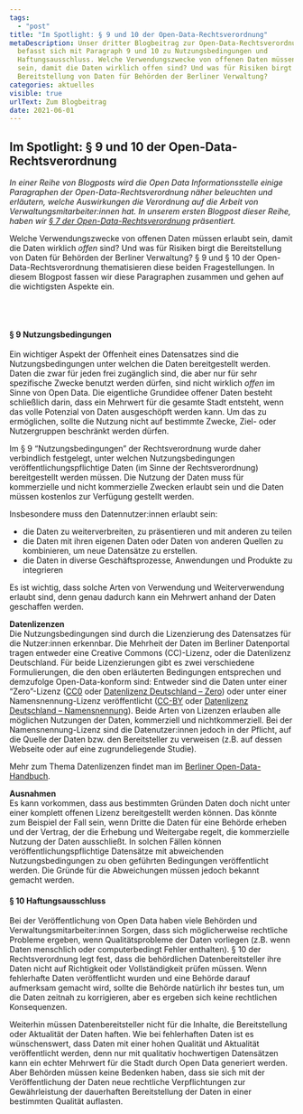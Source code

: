 ```yaml
---
tags:
  - "post"
title: "Im Spotlight: § 9 und 10 der Open-Data-Rechtsverordnung"
metaDescription: Unser dritter Blogbeitrag zur Open-Data-Rechtsverordnung
  befasst sich mit Paragraph 9 und 10 zu Nutzungsbedingungen und
  Haftungsausschluss. Welche Verwendungszwecke von offenen Daten müssen erlaubt
  sein, damit die Daten wirklich offen sind? Und was für Risiken birgt die
  Bereitstellung von Daten für Behörden der Berliner Verwaltung?
categories: aktuelles
visible: true
urlText: Zum Blogbeitrag
date: 2021-06-01
---
```


## Im Spotlight: § 9 und 10 der Open-Data-Rechtsverordnung

_In einer Reihe von Blogposts wird die Open Data Informationsstelle einige Paragraphen der Open-Data-Rechtsverordnung näher beleuchten und erläutern, welche Auswirkungen die Verordnung auf die Arbeit von Verwaltungsmitarbeiter:innen hat. In unserem ersten Blogpost dieser Reihe, haben wir [§ 7 der Open-Data-Rechtsverordnung](https://odis-berlin.de/aktuelles/2020/10/05/rechtsverordnung_paragraph7.html) präsentiert._

Welche Verwendungszwecke von offenen Daten müssen erlaubt sein, damit die Daten wirklich _offen_ sind? Und was für Risiken birgt die Bereitstellung von Daten für Behörden der Berliner Verwaltung? § 9 und § 10 der Open-Data-Rechtsverordnung thematisieren diese beiden Fragestellungen. In diesem Blogpost fassen wir diese Paragraphen zusammen und gehen auf die wichtigsten Aspekte ein.

<br />
<br />

#### § 9 Nutzungsbedingungen

Ein wichtiger Aspekt der Offenheit eines Datensatzes sind die Nutzungsbedingungen unter welchen die Daten bereitgestellt werden. Daten die zwar für jeden frei zugänglich sind, die aber nur für sehr spezifische Zwecke benutzt werden dürfen, sind nicht wirklich _offen_ im Sinne von Open Data. Die eigentliche Grundidee offener Daten besteht schließlich darin, dass ein Mehrwert für die gesamte Stadt entsteht, wenn das volle Potenzial von Daten ausgeschöpft werden kann. Um das zu ermöglichen, sollte die Nutzung nicht auf bestimmte Zwecke, Ziel- oder Nutzergruppen beschränkt werden dürfen.

Im § 9 “Nutzungsbedingungen” der Rechtsverordnung wurde daher verbindlich festgelegt, unter welchen Nutzungsbedingungen veröffentlichungspflichtige Daten (im Sinne der Rechtsverordnung) bereitgestellt werden müssen. Die Nutzung der Daten muss für kommerzielle und nicht kommerzielle Zwecken erlaubt sein und die Daten müssen kostenlos zur Verfügung gestellt werden.

Insbesondere muss den Datennutzer:innen erlaubt sein:

- die Daten zu weiterverbreiten, zu präsentieren und mit anderen zu teilen
- die Daten mit ihren eigenen Daten oder Daten von anderen Quellen zu kombinieren, um neue Datensätze zu erstellen.
- die Daten in diverse Geschäftsprozesse, Anwendungen und Produkte zu integrieren

Es ist wichtig, dass solche Arten von Verwendung und Weiterverwendung erlaubt sind, denn genau dadurch kann ein Mehrwert anhand der Daten geschaffen werden.

**Datenlizenzen**<br />
Die Nutzungsbedingungen sind durch die Lizenzierung des Datensatzes für die Nutzer:innen erkennbar. Die Mehrheit der Daten im Berliner Datenportal tragen entweder eine Creative Commons (CC)-Lizenz, oder die Datenlizenz Deutschland. Für beide Lizenzierungen gibt es zwei verschiedene Formulierungen, die den oben erläuterten Bedingungen entsprechen und demzufolge Open-Data-konform sind: Entweder sind die Daten unter einer “Zero”-Lizenz ([CC0](https://creativecommons.org/publicdomain/zero/1.0/deed.de) oder [Datenlizenz Deutschland – Zero](https://www.govdata.de/dl-de/zero-2-0)) oder unter einer Namensnennung-Lizenz veröffentlicht ([CC-BY](https://creativecommons.org/licenses/by/2.0/deed.de) oder [Datenlizenz Deutschland – Namensnennung](https://www.govdata.de/dl-de/by-2-0)). Beide Arten von Lizenzen erlauben alle möglichen Nutzungen der Daten, kommerziell und nichtkommerziell. Bei der Namensnennung-Lizenz sind die Datenutzer:innen jedoch in der Pflicht, auf die Quelle der Daten bzw. den Bereitsteller zu verweisen (z.B. auf dessen Webseite oder auf eine zugrundeliegende Studie).

Mehr zum Thema Datenlizenzen findet man im [Berliner Open-Data-Handbuch](https://berlinonline.github.io/open-data-handbuch/#lizenz-festlegen).

**Ausnahmen**<br />
Es kann vorkommen, dass aus bestimmten Gründen Daten doch nicht unter einer komplett offenen Lizenz bereitgestellt werden können. Das könnte zum Beispiel der Fall sein, wenn Dritte die Daten für eine Behörde erheben und der Vertrag, der die Erhebung und Weitergabe regelt, die kommerzielle Nutzung der Daten ausschließt. In solchen Fällen können veröffentlichungspflichtige Datensätze mit abweichenden Nutzungsbedingungen zu oben geführten Bedingungen veröffentlicht werden. Die Gründe für die Abweichungen müssen jedoch bekannt gemacht werden.

#### § 10 Haftungsausschluss

Bei der Veröffentlichung von Open Data haben viele Behörden und Verwaltungsmitarbeiter:innen Sorgen, dass sich möglicherweise rechtliche Probleme ergeben, wenn Qualitätsprobleme der Daten vorliegen (z.B. wenn Daten menschlich oder computerbedingt Fehler enthalten). § 10 der Rechtsverordnung legt fest, dass die behördlichen Datenbereitsteller ihre Daten nicht auf Richtigkeit oder Vollständigkeit prüfen müssen. Wenn fehlerhafte Daten veröffentlicht wurden und eine Behörde darauf aufmerksam gemacht wird, sollte die Behörde natürlich ihr bestes tun, um die Daten zeitnah zu korrigieren, aber es ergeben sich keine rechtlichen Konsequenzen.

Weiterhin müssen Datenbereitsteller nicht für die Inhalte, die Bereitstellung oder Aktualität der Daten haften. Wie bei fehlerhaften Daten ist es wünschenswert, dass Daten mit einer hohen Qualität und Aktualität veröffentlicht werden, denn nur mit qualitativ hochwertigen Datensätzen kann ein echter Mehrwert für die Stadt durch Open Data generiert werden. Aber Behörden müssen keine Bedenken haben, dass sie sich mit der Veröffentlichung der Daten neue rechtliche Verpflichtungen zur Gewährleistung der dauerhaften Bereitstellung der Daten in einer bestimmten Qualität auflasten.
